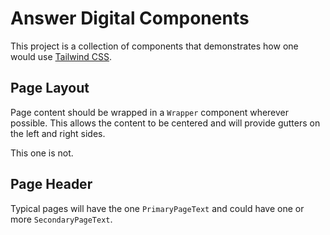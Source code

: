 
<Meta title="Components/Introduction" />

# Answer Digital Components

This project is a collection of components that demonstrates how one would use [Tailwind CSS](https://tailwindcss.com).

## Page Layout

Page content should be wrapped in a `Wrapper` component wherever possible. This allows the content to be centered and will provide gutters on the left and right sides.

<Canvas>
  <div>
    <section className="bg-gray-100 py-10">
      <Wrapper>
        <PrimaryPageText className="pb-2" text="This is inside a Wrapper." />
      </Wrapper>
    </section>
    <p className="py-5">This one is not.</p>
  </div>
</Canvas>

## Page Header

Typical pages will have the one `PrimaryPageText` and could have one or more `SecondaryPageText`.

<Canvas>
  <PrimaryPageText className="pb-6" text="Rendered as a h1 tag." />
  <SecondaryPageText text="This will be rendered as a h2 tag. You can have a few of these." />
</Canvas>
